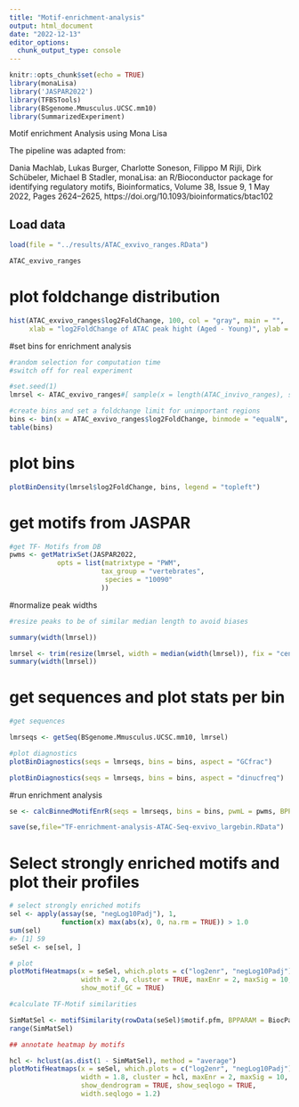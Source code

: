 ---
title: "Motif-enrichment-analysis"
output: html_document
date: "2022-12-13"
editor_options: 
  chunk_output_type: console
---

```{r setup, include=FALSE}
knitr::opts_chunk$set(echo = TRUE)
library(monaLisa)
library('JASPAR2022')
library(TFBSTools)
library(BSgenome.Mmusculus.UCSC.mm10)
library(SummarizedExperiment)
```

Motif enrichment Analysis using Mona Lisa

The pipeline was adapted from:

Dania Machlab, Lukas Burger, Charlotte Soneson, Filippo M Rijli, Dirk Schübeler, Michael B Stadler, monaLisa: an R/Bioconductor package for identifying regulatory motifs, Bioinformatics, Volume 38, Issue 9, 1 May 2022, Pages 2624–2625, https://doi.org/10.1093/bioinformatics/btac102

## Load data

```{r}
load(file = "../results/ATAC_exvivo_ranges.RData")

ATAC_exvivo_ranges
```

# plot foldchange distribution

```{r}

hist(ATAC_exvivo_ranges$log2FoldChange, 100, col = "gray", main = "",
     xlab = "log2FoldChange of ATAC peak hight (Aged - Young)", ylab = "Number of Peaks")

```

#set bins for enrichment analysis

```{r}
#random selection for computation time
#switch off for real experiment

#set.seed(1)
lmrsel <- ATAC_exvivo_ranges#[ sample(x = length(ATAC_invivo_ranges), size = 10000, replace = FALSE) ]

#create bins and set a foldchange limit for unimportant regions
bins <- bin(x = ATAC_exvivo_ranges$log2FoldChange, binmode = "equalN", minAbsX = 0.2,nElements = 2000)
table(bins)
```

# plot bins

```{r}

plotBinDensity(lmrsel$log2FoldChange, bins, legend = "topleft")

```
# get motifs from JASPAR

```{r}
#get TF- Motifs from DB 
pwms <- getMatrixSet(JASPAR2022,
            opts = list(matrixtype = "PWM",
                       tax_group = "vertebrates",
                        species = "10090"
                       ))

```

#normalize peak widths

```{r}
#resize peaks to be of similar median length to avoid biases

summary(width(lmrsel))

lmrsel <- trim(resize(lmrsel, width = median(width(lmrsel)), fix = "center"))
summary(width(lmrsel))

```

# get sequences and plot stats per bin

```{r}
#get sequences

lmrseqs <- getSeq(BSgenome.Mmusculus.UCSC.mm10, lmrsel)

#plot diagnostics
plotBinDiagnostics(seqs = lmrseqs, bins = bins, aspect = "GCfrac")

plotBinDiagnostics(seqs = lmrseqs, bins = bins, aspect = "dinucfreq")

```
#run enrichment analysis

```{r}
se <- calcBinnedMotifEnrR(seqs = lmrseqs, bins = bins, pwmL = pwms, BPPARAM = BiocParallel::MulticoreParam(6))

save(se,file="TF-enrichment-analysis-ATAC-Seq-exvivo_largebin.RData")
```

# Select strongly enriched motifs and plot their profiles

```{r}
# select strongly enriched motifs
sel <- apply(assay(se, "negLog10Padj"), 1, 
             function(x) max(abs(x), 0, na.rm = TRUE)) > 1.0
sum(sel)
#> [1] 59
seSel <- se[sel, ]

# plot
plotMotifHeatmaps(x = seSel, which.plots = c("log2enr", "negLog10Padj"), 
                  width = 2.0, cluster = TRUE, maxEnr = 2, maxSig = 10, 
                  show_motif_GC = TRUE)

#calculate TF-Motif similarities

SimMatSel <- motifSimilarity(rowData(seSel)$motif.pfm, BPPARAM = BiocParallel::MulticoreParam(4))
range(SimMatSel)

## annotate heatmap by motifs

hcl <- hclust(as.dist(1 - SimMatSel), method = "average")
plotMotifHeatmaps(x = seSel, which.plots = c("log2enr", "negLog10Padj"), 
                  width = 1.8, cluster = hcl, maxEnr = 2, maxSig = 10,
                  show_dendrogram = TRUE, show_seqlogo = TRUE,
                  width.seqlogo = 1.2)

```
